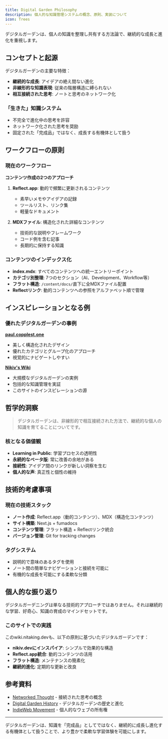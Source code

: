 ```yaml
---
title: Digital Garden Philosophy
description: 個人的な知識管理システムの概念、原則、実装について
icon: Trees
---
```


デジタルガーデンは、個人の知識を整理し共有する方法論で、継続的な成長と進化を重視します。

## コンセプトと起源

デジタルガーデンの主要な特徴：

- **継続的な成長**: アイデアの絶え間ない進化
- **非線形的な知識表現**: 従来の階層構造に縛られない
- **相互接続された思考**: ノートと思考のネットワーク化

### 「生きた」知識システム

- 不完全で進化中の思考を許容
- ネットワーク化された思考を奨励
- 固定された「完成品」ではなく、成長する有機体として扱う

## ワークフローの原則

### 現在のワークフロー

**コンテンツ作成の2つのアプローチ**
1. **Reflect.app**: 動的で頻繁に更新されるコンテンツ
   - 素早いメモやアイデアの記録
   - ツールリスト、リンク集
   - 軽量なドキュメント

2. **MDXファイル**: 構造化された詳細なコンテンツ
   - 技術的な説明やフレームワーク
   - コード例を含む記事
   - 長期的に保持する知識

### コンテンツのインデックス化

- **index.mdx**: すべてのコンテンツへの統一エントリーポイント
- **カテゴリ別整理**: 7つのセクション（AI、Development、Workflow等）
- **フラット構造**: `/content/docs/`直下に全MDXファイル配置
- **Reflectリンク**: 動的コンテンツへの参照をアルファベット順で管理

## インスピレーションとなる例

### 優れたデジタルガーデンの事例

**[paul.copplest.one](https://paul.copplest.one/)**
- 美しく構造化されたデザイン
- 優れたカテゴリとグループ化のアプローチ
- 視覚的にナビゲートしやすい

**[Nikiv's Wiki](https://wiki.nikiv.dev/)**
- 大規模なデジタルガーデンの実例
- 包括的な知識管理を実証
- このサイトのインスピレーションの源

## 哲学的洞察

> デジタルガーデンは、非線形的で相互接続された方法で、継続的な個人の知識を育てることについてです。

### 核となる価値観

- **Learning in Public**: 学習プロセスの透明性
- **永続的なベータ版**: 常に改善の余地がある
- **接続性**: アイデア間のリンクが新しい洞察を生む
- **個人的な声**: 真正性と個性の維持

## 技術的考慮事項

### 現在の技術スタック

- **ノート作成**: Reflect.app（動的コンテンツ）、MDX（構造化コンテンツ）
- **サイト構築**: Next.js + fumadocs
- **コンテンツ管理**: フラット構造 + Reflectリンク統合
- **バージョン管理**: Git for tracking changes

### タグシステム

- 説明的で意味のあるタグを使用
- ノート間の簡単なナビゲーションと接続を可能に
- 有機的な成長を可能にする柔軟な分類

## 個人的な振り返り

デジタルガーデニングは単なる技術的アプローチではありません。それは継続的な学習、好奇心、知識の育成のマインドセットです。

### このサイトでの実践

このwiki.nitaking.devも、以下の原則に基づいたデジタルガーデンです：

- **nikiv.devにインスパイア**: シンプルで効果的な構造
- **Reflect.app統合**: 動的コンテンツの活用
- **フラット構造**: メンテナンスの簡素化
- **継続的進化**: 定期的な更新と改良

## 参考資料

- [Networked Thought](https://jzhao.xyz/posts/networked-thought) - 接続された思考の概念
- [Digital Garden History](https://maggieappleton.com/garden-history) - デジタルガーデンの歴史と進化
- [IndieWeb Movement](https://indieweb.org/) - 個人的なウェブの所有権

---

デジタルガーデンは、知識を「完成品」としてではなく、継続的に成長し進化する有機体として扱うことで、より豊かで柔軟な学習体験を可能にします。


<AIEditedFooter />